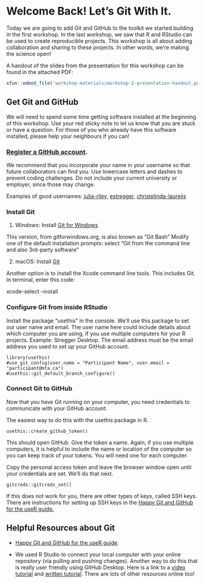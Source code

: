 # Welcome Back! Let's Git With It.

Today we are going to add Git and GitHub to the toolkit we started building in the first workshop. In the last workshop, we saw that R and RStudio can be used to create reproducible projects. This workshop is all about adding collaboration and sharing to these projects. In other words, we're making the science open!

A handout of the slides from the presentation for this workshop can be found in the attached PDF:

```r
xfun::embed_file('workshop-materials/workshop-2-presentation-handout.pdf')
```

## Get Git and GitHub

We will need to spend some time getting software installed at the beginning of this workshop. Use your red sticky note to let us know that you are stuck or have a question. For those of you who already have this software installed, please help your neighbours if you can!

### [Register a GitHub account](https://github.com/signup?ref_cta=Sign+up&ref_loc=header+logged+out&ref_page=%2F&source=header-home).

We recommend that you incorporate your name in your username so that future collaborators can find you. Use lowercase letters and dashes to prevent coding challenges. Do not include your current university or employer, since those may change.

Examples of good usernames: [julia-riley](https://github.com/julia-riley), [estregger](https://github.com/estregger), [christelinda-laurejis](https://github.com/christelinda-laureijs)

### Install Git

1.  Windows: Install [Git for Windows](https://gitforwindows.org/)

This version, from gitforwindows.org, is also known as "Git Bash" Modify one of the default installation prompts: select "Git from the command line and also 3rd-party software"

2.  macOS: Install [Git](https://git-scm.com/downloads)

Another option is to install the Xcode command line tools. This includes Git. In terminal, enter this code:

xcode-select --install

### Configure Git from inside RStudio

Install the package "usethis" in the console. We'll use this package to set our user name and email. The user name here could include details about which computer you are using, if you use multiple computers for your R projects. Example: Stregger Desktop. The email address must be the email address you used to set up your GitHub account.

```
library(usethis)
#use_git_config(user.name = "Participant Name", user.email = "participant@mta.ca")
#usethis::git_default_branch_configure()
```

### Connect Git to GitHub

Now that you have Git running on your computer, you need credentials to communicate with your GitHub account.

The easiest way to do this with the usethis package in R.

```
usethis::create_github_token()
```

This should open GitHub. Give the token a name. Again, if you use multiple computers, it is helpful to include the name or location of the computer so you can keep track of your tokens. You will need one for each computer.

Copy the personal access token and leave the browser window open until your credentials are set. We'll do that next.

```
gitcreds::gitcreds_set()
```

If this does not work for you, there are other types of keys, called SSH keys. There are instructions for setting up SSH keys in the [Happy Git and GitHub for the useR guide.](https://happygitwithr.com/ssh-keys)


## Helpful Resources about Git

* [Happy Git and GitHub for the useR guide](https://happygitwithr.com).

* We used R Studio to connect your local computer with your online repository (via pulling and pushing changes). Another way to do this that is really user friendly using GitHub Desktop. Here is a link to a [video tutorial](https://www.theserverside.com/blog/Coffee-Talk-Java-News-Stories-and-Opinions/GitHub-Desktop-tutorial-for-beginners) and [written tutorial](https://docs.github.com/en/desktop/overview/getting-started-with-github-desktop#part-3-contributing-to-projects-with-github-desktop). There are lots of other resources online too!

